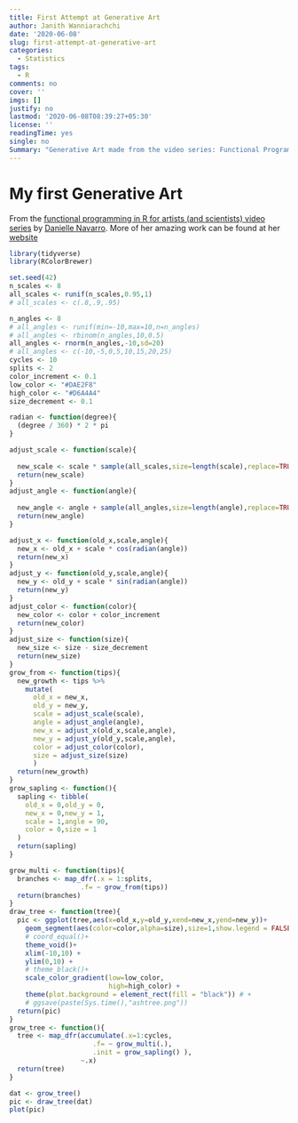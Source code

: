 ```yaml
---
title: First Attempt at Generative Art
author: Janith Wanniarachchi
date: '2020-06-08'
slug: first-attempt-at-generative-art
categories:
  - Statistics
tags:
  - R
comments: no
cover: ''
imgs: []
justify: no
lastmod: '2020-06-08T08:39:27+05:30'
license: ''
readingTime: yes
single: no
Summary: "Generative Art made from the video series: Functional Programming for artists by Danielle Navarro"
---
```


# My first Generative Art

From the [functional programming in R for artists (and scientists) video series](https://www.youtube.com/playlist?list=PLRPB0ZzEYegPHHji3tBw2U4yp-DxMrUkB) by [Danielle Navarro](https://www.youtube.com/channel/UCfNGzUFfsy_3udMY8UyaqBA). More of her amazing work can be found at her [website](https://art.djnavarro.net/)

```r
library(tidyverse)
library(RColorBrewer)

set.seed(42)
n_scales <- 8
all_scales <- runif(n_scales,0.95,1)
# all_scales <- c(.8,.9,.95)

n_angles <- 8
# all_angles <- runif(min=-10,max=10,n=n_angles) 
# all_angles <- rbinom(n_angles,10,0.5)
all_angles <- rnorm(n_angles,-10,sd=20)
# all_angles <- c(-10,-5,0,5,10,15,20,25)
cycles <- 10
splits <- 2
color_increment <- 0.1
low_color <- "#DAE2F8"
high_color <- "#D6A4A4"
size_decrement <- 0.1

radian <- function(degree){
  (degree / 360) * 2 * pi  
}

adjust_scale <- function(scale){
  
  new_scale <- scale * sample(all_scales,size=length(scale),replace=TRUE)
  return(new_scale)
}
adjust_angle <- function(angle){
  
  new_angle <- angle + sample(all_angles,size=length(angle),replace=TRUE)
  return(new_angle) 
}

adjust_x <- function(old_x,scale,angle){
  new_x <- old_x + scale * cos(radian(angle))
  return(new_x)
}
adjust_y <- function(old_y,scale,angle){
  new_y <- old_y + scale * sin(radian(angle))
  return(new_y)
}
adjust_color <- function(color){
  new_color <- color + color_increment
  return(new_color)
}
adjust_size <- function(size){
  new_size <- size - size_decrement
  return(new_size)
}
grow_from <- function(tips){
  new_growth <- tips %>% 
    mutate(
      old_x = new_x,
      old_y = new_y,
      scale = adjust_scale(scale),
      angle = adjust_angle(angle),
      new_x = adjust_x(old_x,scale,angle),
      new_y = adjust_y(old_y,scale,angle),
      color = adjust_color(color),
      size = adjust_size(size)
      )
  return(new_growth)
}
grow_sapling <- function(){
  sapling <- tibble(
    old_x = 0,old_y = 0,
    new_x = 0,new_y = 1,
    scale = 1,angle = 90,
    color = 0,size = 1
  )
  return(sapling)
}

grow_multi <- function(tips){
  branches <- map_dfr(.x = 1:splits,
                  .f= ~ grow_from(tips))
  return(branches)
}
draw_tree <- function(tree){
  pic <- ggplot(tree,aes(x=old_x,y=old_y,xend=new_x,yend=new_y))+
    geom_segment(aes(color=color,alpha=size),size=1,show.legend = FALSE)+
    # coord_equal()+
    theme_void()+
    xlim(-10,10) + 
    ylim(0,10) + 
    # theme_black()+
    scale_color_gradient(low=low_color,
                         high=high_color) +
    theme(plot.background = element_rect(fill = "black")) # +
    # ggsave(paste(Sys.time(),"ashtree.png"))
  return(pic)
}
grow_tree <- function(){
  tree <- map_dfr(accumulate(.x=1:cycles,
                     .f= ~ grow_multi(.),
                     .init = grow_sapling() ),
                  ~.x)
  return(tree)
}

dat <- grow_tree()
pic <- draw_tree(dat)
plot(pic)

```


